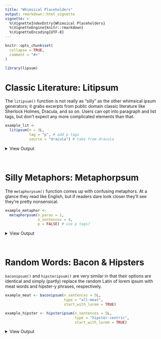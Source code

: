 ```yaml
---
title: "Whimsical Placeholders"
output: rmarkdown::html_vignette
vignette: >
  %\VignetteIndexEntry{Whimsical Placeholders}
  %\VignetteEngine{knitr::rmarkdown}
  %\VignetteEncoding{UTF-8}
---
```


```r
knitr::opts_chunk$set(
  collapse = TRUE,
  comment = "#>"
)
```

```r
library(lipsum)
```

# Classic Literature: Litipsum

The `litipsum()` function is not really as "silly" as the other whimsical ipsum generators; it grabs excerpts from public domain classic literature like Sherlock Holmes, Dracula, and so on. Users can opt into paragraph and list tags, but don't expect any more complicated elements than that. 

```r
example_lit <-
  litipsum(n = 3L,
           tag = "p", # add p tags
           source = "dracula") # take from dracula
```

<details>
<summary> View Output </summary>
`r example_lit`
</details>
<br>

# Silly Metaphors: Metaphorpsum

The `metaphorpsum()` function comes up with confusing metaphors. At a glance they read like English, but if readers dare look closer they'll see they're pretty nonsensical.

```r
example_metaphor <-
  metaphorpsum(n_paras = 2,
               n_sentences = 4,
               p = FALSE) # use p tags?
```

<details>
<summary> View Output </summary>
`r example_metaphor`
</details>
<br>

# Random Words: Bacon & Hipsters

`baconipsum()` and `hipsteripsum()` are very similar in that their options are identical and simply (partly) replace the random Latin of lorem ipsum with meat words and hipster-y phrases, respectively.  

```r
example_meat <- baconipsum(n_sentences = 5L,
                           type = "all-meat",
                           start_with_lorem = TRUE)

example_hipster <- hipsteripsum(n_sentences = 5L,
                                type = "hipster-centric",
                                start_with_lorem = TRUE)
```

<details>
<summary> View Output </summary>

**MEAT:**

`r example_meat`

**HIPSTER:**

`r example_hipster`

</details>
<br>
